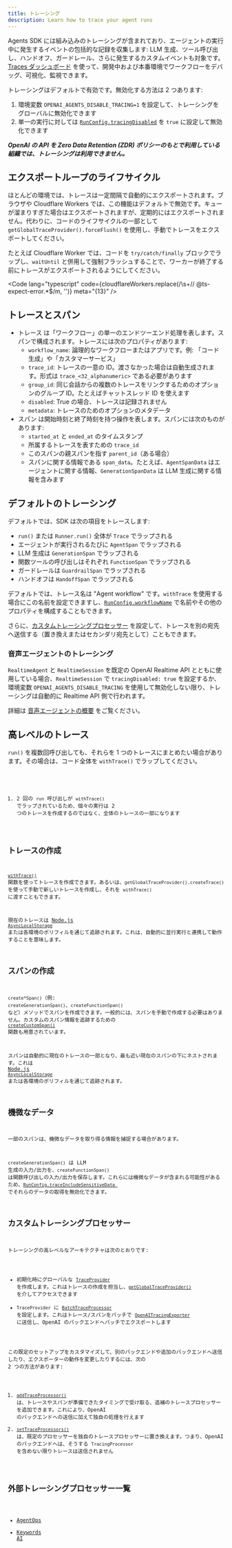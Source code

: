 ```yaml
---
title: トレーシング
description: Learn how to trace your agent runs
---
```



Agents SDK には組み込みのトレーシングが含まれており、エージェントの実行中に発生するイベントの包括的な記録を収集します: LLM 生成、ツール呼び出し、ハンドオフ、ガードレール、さらに発生するカスタムイベントも対象です。[Traces ダッシュボード](https://platform.openai.com/traces) を使って、開発中および本番環境でワークフローをデバッグ、可視化、監視できます。

<Aside type="note">

トレーシングはデフォルトで有効です。無効化する方法は 2 つあります:

1. 環境変数 `OPENAI_AGENTS_DISABLE_TRACING=1` を設定して、トレーシングをグローバルに無効化できます
2. 単一の実行に対しては [`RunConfig.tracingDisabled`](/openai-agents-js/openai/agents-core/type-aliases/runconfig/#tracingdisabled) を `true` に設定して無効化できます

**_OpenAI の API を Zero Data Retention (ZDR) ポリシーのもとで利用している組織では、トレーシングは利用できません。_**

</Aside>

## エクスポートループのライフサイクル

ほとんどの環境では、トレースは一定間隔で自動的にエクスポートされます。ブラウザや Cloudflare Workers では、この機能はデフォルトで無効です。キューが溜まりすぎた場合はエクスポートされますが、定期的にはエクスポートされません。代わりに、コードのライフサイクルの一部として `getGlobalTraceProvider().forceFlush()` を使用し、手動でトレースをエクスポートしてください。

たとえば Cloudflare Worker では、コードを `try/catch/finally` ブロックでラップし、`waitUntil` と併用して強制フラッシュすることで、ワーカーが終了する前にトレースがエクスポートされるようにしてください。

<Code
  lang="typescript"
  code={cloudflareWorkers.replace(/\s+\/\/ @ts-expect-error.*$/m, '')}
  meta="{13}"
/>

## トレースとスパン

- トレース は「ワークフロー」の単一のエンドツーエンド処理を表します。スパンで構成されます。トレースには次のプロパティがあります:
  - `workflow_name`: 論理的なワークフローまたはアプリです。例: 「コード生成」や「カスタマーサービス」
  - `trace_id`: トレースの一意の ID。渡さなかった場合は自動生成されます。形式は `trace_<32_alphanumeric>` である必要があります
  - `group_id`: 同じ会話からの複数のトレースをリンクするためのオプションのグループ ID。たとえばチャットスレッド ID を使えます
  - `disabled`: True の場合、トレースは記録されません
  - `metadata`: トレースのためのオプションのメタデータ
- スパン は開始時刻と終了時刻を持つ操作を表します。スパンには次のものがあります:
  - `started_at` と `ended_at` のタイムスタンプ
  - 所属するトレースを表すための `trace_id`
  - このスパンの親スパンを指す `parent_id`（ある場合）
  - スパンに関する情報である `span_data`。たとえば、`AgentSpanData` はエージェントに関する情報、`GenerationSpanData` は LLM 生成に関する情報を含みます

## デフォルトのトレーシング

デフォルトでは、SDK は次の項目をトレースします:

- `run()` または `Runner.run()` 全体が `Trace` でラップされる
- エージェントが実行されるたびに `AgentSpan` でラップされる
- LLM 生成は `GenerationSpan` でラップされる
- 関数ツールの呼び出しはそれぞれ `FunctionSpan` でラップされる
- ガードレールは `GuardrailSpan` でラップされる
- ハンドオフは `HandoffSpan` でラップされる

デフォルトでは、トレース名は "Agent workflow" です。`withTrace` を使用する場合にこの名前を設定できますし、[`RunConfig.workflowName`](/openai-agents-js/openai/agents-core/type-aliases/runconfig/#workflowname) で名前やその他のプロパティを構成することもできます。

さらに、[カスタムトレーシングプロセッサー](#custom-tracing-processors) を設定して、トレースを別の宛先へ送信する（置き換えまたはセカンダリ宛先として）こともできます。

### 音声エージェントのトレーシング

`RealtimeAgent` と `RealtimeSession` を既定の OpenAI Realtime API とともに使用している場合、`RealtimeSession` で `tracingDisabled: true` を設定するか、環境変数 `OPENAI_AGENTS_DISABLE_TRACING` を使用して無効化しない限り、トレーシングは自動的に Realtime API 側で行われます。

詳細は [音声エージェントの概要](/openai-agents-js/ja/guides/voice-agents) をご覧ください。

## 高レベルのトレース

`run()` を複数回呼び出しても、それらを 1 つのトレースにまとめたい場合があります。その場合は、コード全体を `withTrace()` でラップしてください。

<Code lang="typescript" code={customTraceExample} />

1. 2 回の `run` 呼び出しが `withTrace()` でラップされているため、個々の実行は 2 つのトレースを作成するのではなく、全体のトレースの一部になります

## トレースの作成

[`withTrace()`](/openai-agents-js/openai/agents-core/functions/withtrace/) 関数を使ってトレースを作成できます。あるいは、`getGlobalTraceProvider().createTrace()` を使って手動で新しいトレースを作成し、それを `withTrace()` に渡すこともできます。

現在のトレースは [Node.js `AsyncLocalStorage`](https://nodejs.org/api/async_context.html#class-asynclocalstorage) または各環境のポリフィルを通じて追跡されます。これは、自動的に並行実行と連携して動作することを意味します。

## スパンの作成

`create*Span()`（例: `createGenerationSpan()`、`createFunctionSpan()` など）メソッドでスパンを作成できます。一般的には、スパンを手動で作成する必要はありません。カスタムのスパン情報を追跡するための [`createCustomSpan()`](/openai-agents-js/openai/agents-core/functions/createcustomspan/) 関数も用意されています。

スパンは自動的に現在のトレースの一部となり、最も近い現在のスパンの下にネストされます。これは [Node.js `AsyncLocalStorage`](https://nodejs.org/api/async_context.html#class-asynclocalstorage) または各環境のポリフィルを通じて追跡されます。

## 機微なデータ

一部のスパンは、機微なデータを取り得る情報を捕捉する場合があります。

`createGenerationSpan()` は LLM 生成の入力/出力を、`createFunctionSpan()` は関数呼び出しの入力/出力を保存します。これらには機微なデータが含まれる可能性があるため、[`RunConfig.traceIncludeSensitiveData
`](/openai-agents-js/openai/agents-core/type-aliases/runconfig/#traceincludesensitivedata) でそれらのデータの取得を無効化できます。

## カスタムトレーシングプロセッサー

トレーシングの高レベルなアーキテクチャは次のとおりです:

- 初期化時にグローバルな [`TraceProvider`](/openai-agents-js/openai/agents-core/classes/traceprovider) を作成します。これはトレースの作成を担当し、[`getGlobalTraceProvider()`](/openai-agents-js/openai/agents-core/functions/getglobaltraceprovider/) を介してアクセスできます
- `TraceProvider` に [`BatchTraceProcessor`](/openai-agents-js/openai/agents-core/classes/batchtraceprocessor/) を設定します。これはトレース/スパンをバッチで [`OpenAITracingExporter`](/openai-agents-js/openai/agents-openai/classes/openaitracingexporter/) に送信し、OpenAI のバックエンドへバッチでエクスポートします

この既定のセットアップをカスタマイズして、別のバックエンドや追加のバックエンドへ送信したり、エクスポーターの動作を変更したりするには、次の 2 つの方法があります:

1. [`addTraceProcessor()`](/openai-agents-js/openai/agents-core/functions/addtraceprocessor) は、トレースやスパンが準備できたタイミングで受け取る、追補のトレースプロセッサーを追加できます。これにより、OpenAI のバックエンドへの送信に加えて独自の処理を行えます
2. [`setTraceProcessors()`](/openai-agents-js/openai/agents-core/functions/settraceprocessors) は、既定のプロセッサーを独自のトレースプロセッサーに置き換えます。つまり、OpenAI のバックエンドへは、そうする `TracingProcessor` を含めない限りトレースは送信されません

## 外部トレーシングプロセッサー一覧

- [AgentOps](https://docs.agentops.ai/v2/usage/typescript-sdk#openai-agents-integration)
- [Keywords AI](https://docs.keywordsai.co/integration/development-frameworks/openai-agents-sdk-js)
